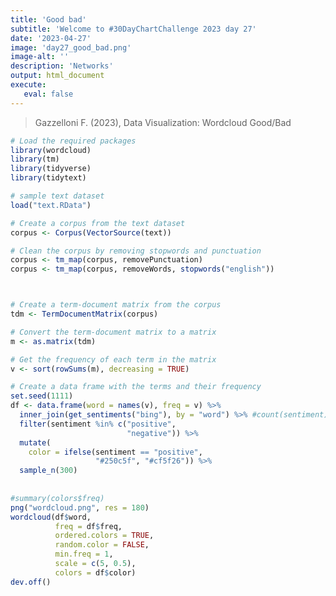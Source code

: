 ```yaml
---
title: 'Good bad'
subtitle: 'Welcome to #30DayChartChallenge 2023 day 27'
date: '2023-04-27'
image: 'day27_good_bad.png'
image-alt: ''
description: 'Networks'
output: html_document
execute: 
   eval: false
---
```



> Gazzelloni F. (2023), Data Visualization: Wordcloud Good/Bad

```r
# Load the required packages
library(wordcloud)
library(tm)
library(tidyverse)
library(tidytext)

# sample text dataset
load("text.RData")

# Create a corpus from the text dataset
corpus <- Corpus(VectorSource(text))

# Clean the corpus by removing stopwords and punctuation
corpus <- tm_map(corpus, removePunctuation)
corpus <- tm_map(corpus, removeWords, stopwords("english"))



# Create a term-document matrix from the corpus
tdm <- TermDocumentMatrix(corpus)

# Convert the term-document matrix to a matrix
m <- as.matrix(tdm)

# Get the frequency of each term in the matrix
v <- sort(rowSums(m), decreasing = TRUE)

# Create a data frame with the terms and their frequency
set.seed(1111)
df <- data.frame(word = names(v), freq = v) %>%
  inner_join(get_sentiments("bing"), by = "word") %>% #count(sentiment)
  filter(sentiment %in% c("positive",
                          "negative")) %>%
  mutate(
    color = ifelse(sentiment == "positive",
                   "#250c5f", "#cf5f26")) %>%
  sample_n(300)
  
                 
#summary(colors$freq)
png("wordcloud.png", res = 180)
wordcloud(df$word, 
          freq = df$freq, 
          ordered.colors = TRUE,
          random.color = FALSE,
          min.freq = 1,
          scale = c(5, 0.5), 
          colors = df$color)
dev.off()
```
